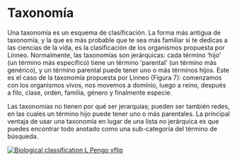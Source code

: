 # Taxonomía

Una taxonomía es un esquema de clasificación. La forma más antigua de
taxonomía, y la que es más probable que te sea más familiar si te dedicas a
las ciencias de la vida, es la clasificación de los organismos propuesta por
Linneo. Normalmente, las taxonomías son jerárquicas: cada término 'hijo' (un
término más específico) tiene un término 'parental' (un término más
genérico), y un término parental puede tener uno o más términos hijos. Este
es el caso de la taxonomía propuesta por Linneo (Figura 7): comenzamos con
los organismos vivos, nos movemos a dominio, luego a reino, después a filo,
clase, orden, familia, género y finalmente especie.

Las taxonomías no tienen por qué ser jerarquías; pueden ser también redes,
en las cuales un término hijo puede tener uno o más parentales. La principal
ventaja de usar una taxonomía en lugar de una lista no jerárquica es que
puedes encontrar todo anotado como una sub-categoría del término de
búsqueda.

[![**Figura 7.** La clasificación de los organismos propuesta por Linneo,
posiblemente el ejemplo arquetípico de
taxonomía.](https://upload.wikimedia.org/wikipedia/commons/a/a5/Biological_classification_L_Pengo_vflip.svg){alt="Biological classification L Pengo vflip"}](https://commons.wikimedia.org/wiki/File:Biological_classification_L_Pengo_vflip.svg){title="Peter Halasz. (User:Pengo), Public domain, via Wikimedia Commons"}
